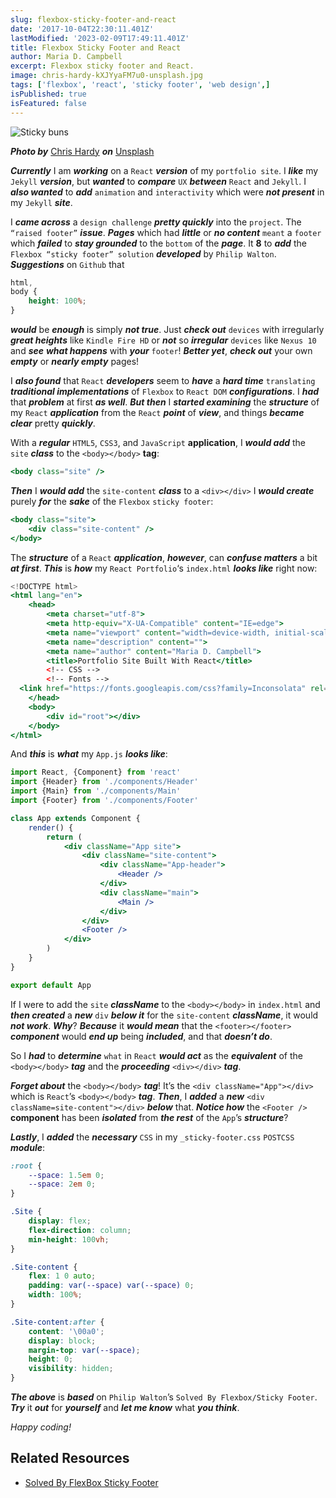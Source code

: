 ```yaml
---
slug: flexbox-sticky-footer-and-react
date: '2017-10-04T22:30:11.401Z'
lastModified: '2023-02-09T17:49:11.401Z'
title: Flexbox Sticky Footer and React
author: Maria D. Campbell
excerpt: Flexbox sticky footer and React.
image: chris-hardy-kXJYyaFM7u0-unsplash.jpg
tags: ['flexbox', 'react', 'sticky footer', 'web design',]
isPublished: true
isFeatured: false
---
```


![Sticky buns](chris-hardy-kXJYyaFM7u0-unsplash.jpg)

***Photo by*** [Chris Hardy](https://unsplash.com/@chrishardyphotography) ***on*** [Unsplash](https://unsplash.com/photos/kXJYyaFM7u0)

***Currently*** I am ***working*** on a `React` **_version_** of my `portfolio site`. I
***like*** my `Jekyll` **_version_**, but ***wanted*** to ***compare*** `UX` **_between_**
`React` and `Jekyll`. I ***also wanted*** to **_add_** `animation` and
`interactivity` which were ***not present*** in my `Jekyll` ***site***.

I ***came across*** a `design challenge` ***pretty quickly*** into the `project`. The
`“raised footer”` ***issue***. ***Pages*** which had ***little*** or ***no content*** `meant` a `footer` which ***failed*** to ***stay grounded*** to the `bottom` of the ***page***. It **8** to ***add*** the `Flexbox “sticky footer” solution` **_developed_** by `Philip Walton`.
***Suggestions*** on `Github` that

```css
html,
body {
    height: 100%;
}
```

***would*** be ***enough*** is simply ***not true***. Just ***check out*** `devices` with irregularly
***great heights*** like `Kindle Fire HD` or ***not*** so ***irregular*** `devices` like `Nexus 10` and ***see*** ***what happens*** with ***your*** `footer`! ***Better yet***, ***check out*** your own ***empty*** or ***nearly empty*** pages!

I ***also found*** that `React` ***developers*** seem to ***have*** a ***hard time*** `translating`
**_traditional implementations_** of `Flexbox` to `React DOM` **_configurations_**. I ***had*** that ***problem*** at first ***as well***. ***But then*** I ***started examining*** the **_structure_** of my `React` ***application*** from the `React` ***point*** of ***view***, and things ***became clear*** pretty ***quickly***.

With a **_regular_** `HTML5`, `CSS3`, and `JavaScript` **application**, I ***would add*** the `site` ***class*** to the `<body></body>` **tag**:

```jsx
<body class="site" />
```

***Then*** I ***would add*** the `site-content` ***class*** to a `<div></div>` I ***would create***
purely ***for*** the ***sake*** of the `Flexbox` `sticky footer`:

```jsx
<body class="site">
    <div class="site-content" />
</body>
```

The ***structure*** of a `React` ***application***, ***however***, can ***confuse matters*** a bit ***at first***. ***This*** is ***how*** my `React Portfolio`‘s `index.html` ***looks like*** right now:

```jsx
<!DOCTYPE html>
<html lang="en">
    <head>
        <meta charset="utf-8">
        <meta http-equiv="X-UA-Compatible" content="IE=edge">
        <meta name="viewport" content="width=device-width, initial-scale=1">
        <meta name="description" content="">
        <meta name="author" content="Maria D. Campbell">
        <title>Portfolio Site Built With React</title>
        <!-- CSS -->
        <!-- Fonts -->
  <link href="https://fonts.googleapis.com/css?family=Inconsolata" rel="stylesheet">
    </head>
    <body>
        <div id="root"></div>
    </body>
</html>
```

And ***this*** is ***what*** my `App.js` ***looks like***:

```jsx
import React, {Component} from 'react'
import {Header} from './components/Header'
import {Main} from './components/Main'
import {Footer} from './components/Footer'

class App extends Component {
    render() {
        return (
            <div className="App site">
                <div className="site-content">
                    <div className="App-header">
                        <Header />
                    </div>
                    <div className="main">
                        <Main />
                    </div>
                </div>
                <Footer />
            </div>
        )
    }
}

export default App
```

If I were to add the `site` ***className*** to the `<body></body>` in `index.html` and
***then created*** a ***new*** `div` ***below it*** for the `site-content` ***className***, it would ***not work***. ***Why***? ***Because*** it ***would mean*** that the `<footer></footer>` ***component*** would ***end up*** being ***included***, and that ***doesn’t do***.

So I ***had*** to ***determine*** `what` in `React` ***would act*** as the ***equivalent*** of the
`<body></body>` ***tag*** and the ***proceeding*** `<div></div>` ***tag***.

***Forget about*** the `<body></body>` ***tag***! It’s the `<div className="App"></div>`
which is `React`’s `<body></body>` ***tag***. **_Then_**, I ***added*** a ***new***
`<div className=site-content"></div>` ***below*** that. ***Notice how*** the `<Footer />`
**component** has been **_isolated_** from ***the rest*** of the `App`’s ***structure***?

***Lastly***, I ***added*** the ***necessary*** `CSS` in my `_sticky-footer.css` `POSTCSS`
***module***:

```css
:root {
    --space: 1.5em 0;
    --space: 2em 0;
}

.Site {
    display: flex;
    flex-direction: column;
    min-height: 100vh;
}

.Site-content {
    flex: 1 0 auto;
    padding: var(--space) var(--space) 0;
    width: 100%;
}

.Site-content:after {
    content: '\00a0';
    display: block;
    margin-top: var(--space);
    height: 0;
    visibility: hidden;
}
```

***The above*** is ***based*** on `Philip Walton`’s `Solved By Flexbox/Sticky Footer`. ***Try*** it
***out*** for ***yourself*** and ***let me know*** what ***you think***.

*Happy coding!*

## Related Resources

- [Solved By FlexBox Sticky Footer](https://philipwalton.github.io/solved-by-flexbox/demos/sticky-footer/)

